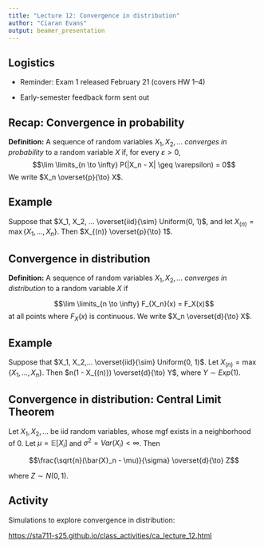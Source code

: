 ```yaml
---
title: "Lecture 12: Convergence in distribution"
author: "Ciaran Evans"
output: beamer_presentation
---
```


## Logistics

* Reminder: Exam 1 released February 21 (covers HW 1--4)

\bigskip

* Early-semester feedback form sent out

## Recap: Convergence in probability

**Definition:** A sequence of random variables $X_1, X_2,...$ *converges in probability* to a random variable $X$ if, for every $\varepsilon > 0$,
$$\lim \limits_{n \to \infty} P(|X_n - X| \geq \varepsilon) = 0$$
We write $X_n \overset{p}{\to} X$.

## Example

Suppose that $X_1, X_2, ... \overset{iid}{\sim} Uniform(0, 1)$, and let $X_{(n)} = \max\{X_1,...,X_n\}$. Then $X_{(n)} \overset{p}{\to} 1$.

\vspace{6cm}

## Convergence in distribution

**Definition:** A sequence of random variables $X_1, X_2,...$ *converges in distribution* to a random variable $X$ if

$$\lim \limits_{n \to \infty} F_{X_n}(x) = F_X(x)$$
at all points where $F_X(x)$ is continuous. We write $X_n \overset{d}{\to} X$.

\vspace{4cm}

## Example

Suppose that $X_1, X_2,... \overset{iid}{\sim} Uniform(0, 1)$. Let $X_{(n)} = \max\{X_1,...,X_n\}$. Then $n(1 - X_{(n)}) \overset{d}{\to} Y$, where $Y \sim Exp(1)$. 

\vspace{6cm}

## Convergence in distribution: Central Limit Theorem

Let $X_1, X_2,...$ be iid random variables, whose mgf exists in a neighborhood of 0. Let $\mu = \mathbb{E}[X_i]$ and $\sigma^2 = Var(X_i) < \infty$. Then 

$$\frac{\sqrt{n}(\bar{X}_n - \mu)}{\sigma} \overset{d}{\to} Z$$

where $Z \sim N(0, 1)$.

\vspace{4cm}

## Activity

Simulations to explore convergence in distribution:

[https://sta711-s25.github.io/class_activities/ca_lecture_12.html](https://sta711-s25.github.io/class_activities/ca_lecture_12.html)
